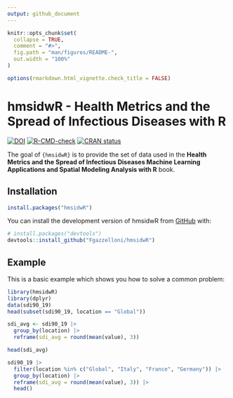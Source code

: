 ```yaml
---
output: github_document
---
```




```r
knitr::opts_chunk$set(
  collapse = TRUE,
  comment = "#>",
  fig.path = "man/figures/README-",
  out.width = "100%"
)

options(rmarkdown.html_vignette.check_title = FALSE)
```

# hmsidwR - Health Metrics and the Spread of Infectious Diseases with R

<!-- badges: start -->
[![DOI](https://zenodo.org/badge/768163778.svg)](https://zenodo.org/badge/latestdoi/768163778)
[![R-CMD-check](https://github.com/Fgazzelloni/hmsidwR/actions/workflows/R-CMD-check.yaml/badge.svg)](https://github.com/Fgazzelloni/hmsidwR/actions/workflows/R-CMD-check.yaml)
[![CRAN status](https://www.r-pkg.org/badges/version/hmsidwR)](https://CRAN.R-project.org/package=hmsidwR)
<!-- badges: end -->

The goal of `{hmsidwR}` is to provide the set of data used in the **Health Metrics and the Spread of Infectious Diseases
Machine Learning Applications and Spatial Modeling Analysis with R** book.

## Installation

``` r
install.packages("hmsidwR")
```

You can install the development version of hmsidwR from [GitHub](https://github.com/) with:

``` r
# install.packages("devtools")
devtools::install_github("Fgazzelloni/hmsidwR")
```

## Example

This is a basic example which shows you how to solve a common problem:

```r
library(hmsidwR)
library(dplyr)
data(sdi90_19)
head(subset(sdi90_19, location == "Global"))
```



```r
sdi_avg <- sdi90_19 |>
  group_by(location) |>
  reframe(sdi_avg = round(mean(value), 3))

head(sdi_avg)
```


```r
sdi90_19 |>
  filter(location %in% c("Global", "Italy", "France", "Germany")) |>
  group_by(location) |>
  reframe(sdi_avg = round(mean(value), 3)) |>
  head()
```

